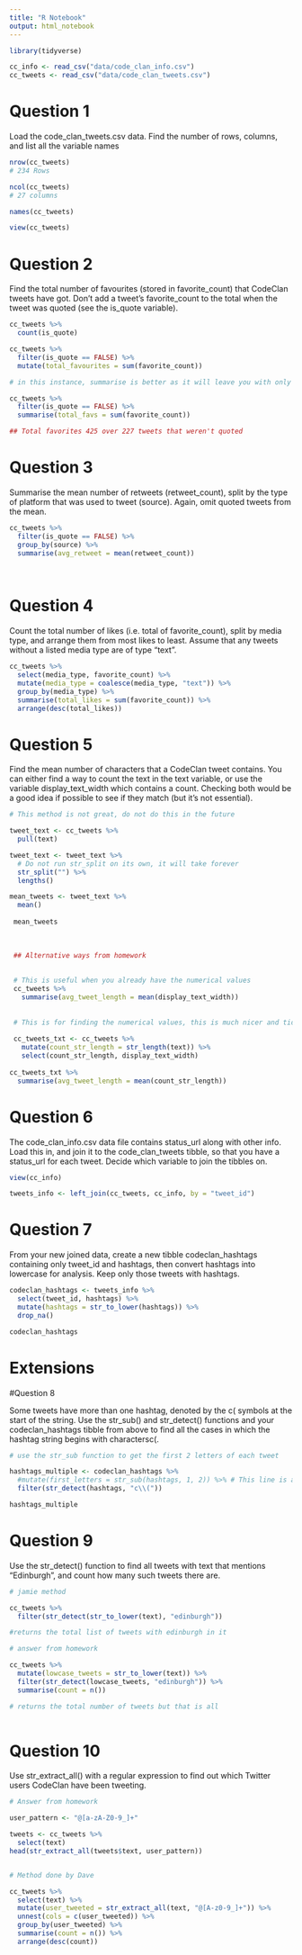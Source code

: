```yaml
---
title: "R Notebook"
output: html_notebook
---
```


```r
library(tidyverse)

cc_info <- read_csv("data/code_clan_info.csv")
cc_tweets <- read_csv("data/code_clan_tweets.csv")
```
# Question 1

Load the code_clan_tweets.csv data. Find the number of rows, columns, and list all the variable names

```r

nrow(cc_tweets)
# 234 Rows

ncol(cc_tweets)
# 27 columns

names(cc_tweets)

view(cc_tweets)

```

# Question 2

Find the total number of favourites (stored in favorite_count) that CodeClan tweets have got. Don’t add a tweet’s favorite_count to the total when the tweet was quoted (see the is_quote variable).

```r

cc_tweets %>% 
  count(is_quote)

cc_tweets %>% 
  filter(is_quote == FALSE) %>% 
  mutate(total_favourites = sum(favorite_count))

# in this instance, summarise is better as it will leave you with only that column, as so:

cc_tweets %>% 
  filter(is_quote == FALSE) %>% 
  summarise(total_favs = sum(favorite_count))

## Total favorites 425 over 227 tweets that weren't quoted

```

# Question 3

Summarise the mean number of retweets (retweet_count), split by the type of platform that was used to tweet (source). Again, omit quoted tweets from the mean.

```r

cc_tweets %>% 
  filter(is_quote == FALSE) %>% 
  group_by(source) %>% 
  summarise(avg_retweet = mean(retweet_count))
  
  

```

# Question 4

Count the total number of likes (i.e. total of favorite_count), split by media type, and arrange them from most likes to least. Assume that any tweets without a listed media type are of type “text”.

```r

cc_tweets %>% 
  select(media_type, favorite_count) %>% 
  mutate(media_type = coalesce(media_type, "text")) %>% 
  group_by(media_type) %>%
  summarise(total_likes = sum(favorite_count)) %>% 
  arrange(desc(total_likes))

```


# Question 5
Find the mean number of characters that a CodeClan tweet contains. You can either find a way to count the text in the text variable, or use the variable display_text_width which contains a count. Checking both would be a good idea if possible to see if they match (but it’s not essential).


```r


# This method is not great, do not do this in the future

tweet_text <- cc_tweets %>%
  pull(text)

tweet_text <- tweet_text %>% 
  # Do not run str_split on its own, it will take forever
  str_split("") %>% 
  lengths()

mean_tweets <- tweet_text %>% 
  mean()
  
 mean_tweets 
 
 
 
 ## Alternative ways from homework
 
 
 # This is useful when you already have the numerical values
 cc_tweets %>% 
   summarise(avg_tweet_length = mean(display_text_width))
 
 
 # This is for finding the numerical values, this is much nicer and tider method
 
 cc_tweets_txt <- cc_tweets %>% 
   mutate(count_str_length = str_length(text)) %>% 
   select(count_str_length, display_text_width)
  
cc_tweets_txt %>% 
  summarise(avg_tweet_length = mean(count_str_length))
```



# Question 6

The code_clan_info.csv data file contains status_url along with other info. Load this in, and join it to the code_clan_tweets tibble, so that you have a status_url for each tweet. Decide which variable to join the tibbles on.


```r

view(cc_info)

tweets_info <- left_join(cc_tweets, cc_info, by = "tweet_id")

```



# Question 7

From your new joined data, create a new tibble codeclan_hashtags containing only tweet_id and hashtags, then convert hashtags into lowercase for analysis. Keep only those tweets with hashtags.

```r

codeclan_hashtags <- tweets_info %>% 
  select(tweet_id, hashtags) %>% 
  mutate(hashtags = str_to_lower(hashtags)) %>% 
  drop_na()

codeclan_hashtags


```

# Extensions

#Question 8

Some tweets have more than one hashtag, denoted by the c( symbols at the start of the string. Use the str_sub() and str_detect() functions and your codeclan_hashtags tibble from above to find all the cases in which the hashtag string begins with charactersc(. 

```r

# use the str_sub function to get the first 2 letters of each tweet

hashtags_multiple <- codeclan_hashtags %>% 
  #mutate(first_letters = str_sub(hashtags, 1, 2)) %>% # This line is actually unnecessary
  filter(str_detect(hashtags, "c\\("))

hashtags_multiple
```

# Question 9

Use the str_detect() function to find all tweets with text that mentions “Edinburgh”, and count how many such tweets there are. 

```r

# jamie method

cc_tweets %>% 
  filter(str_detect(str_to_lower(text), "edinburgh"))

#returns the total list of tweets with edinburgh in it

# answer from homework

cc_tweets %>%
  mutate(lowcase_tweets = str_to_lower(text)) %>%
  filter(str_detect(lowcase_tweets, "edinburgh")) %>%
  summarise(count = n())

# returns the total number of tweets but that is all
  
```

# Question 10

Use str_extract_all() with a regular expression to find out which Twitter users CodeClan have been tweeting. 

```r


# Answer from homework

user_pattern <- "@[a-zA-Z0-9_]+" 

tweets <- cc_tweets %>% 
  select(text)
head(str_extract_all(tweets$text, user_pattern))


# Method done by Dave

cc_tweets %>%
  select(text) %>%
  mutate(user_tweeted = str_extract_all(text, "@[A-z0-9_]+")) %>%
  unnest(cols = c(user_tweeted)) %>%
  group_by(user_tweeted) %>%
  summarise(count = n()) %>%
  arrange(desc(count))


```

